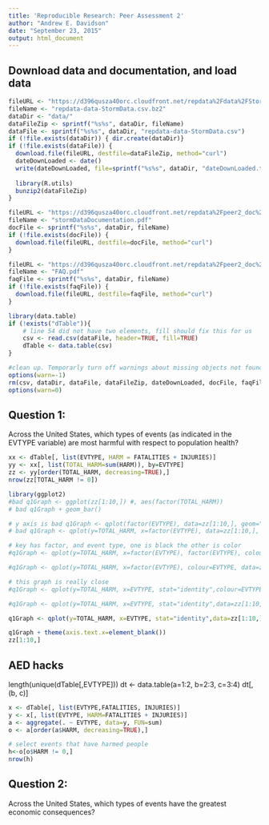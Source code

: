 ```yaml
---
title: 'Reproducible Research: Peer Assessment 2'
author: "Andrew E. Davidson"
date: "September 23, 2015"
output: html_document
---
```


## Download data and documentation, and load data 
```r
fileURL <- "https://d396qusza40orc.cloudfront.net/repdata%2Fdata%2FStormData.csv.bz2"
fileName <- "repdata-data-StormData.csv.bz2"
dataDir <- "data/"
dataFileZip <- sprintf("%s%s", dataDir, fileName)
dataFile <- sprintf("%s%s", dataDir, "repdata-data-StormData.csv")
if (!file.exists(dataDir)) { dir.create(dataDir)}
if (!file.exists(dataFile)) {
  download.file(fileURL, destfile=dataFileZip, method="curl")
  dateDownLoaded <- date()
  write(dateDownLoaded, file=sprintf("%s%s", dataDir, "dateDownLoaded.txt"))
  
  library(R.utils)
  bunzip2(dataFileZip)
}

fileURL <- "https://d396qusza40orc.cloudfront.net/repdata%2Fpeer2_doc%2Fpd01016005curr.pdf"
fileName <- "stormDataDocumentation.pdf"
docFile <- sprintf("%s%s", dataDir, fileName)
if (!file.exists(docFile)) {
  download.file(fileURL, destfile=docFile, method="curl")
}

fileURL <- "https://d396qusza40orc.cloudfront.net/repdata%2Fpeer2_doc%2FNCDC%20Storm%20Events-FAQ%20Page.pdf"
fileName <- "FAQ.pdf"
faqFile <- sprintf("%s%s", dataDir, fileName)
if (!file.exists(faqFile)) {
  download.file(fileURL, destfile=faqFile, method="curl")
}

library(data.table)
if (!exists("dTable")){
    # line 54 did not have two elements, fill should fix this for us
    csv <- read.csv(dataFile, header=TRUE, fill=TRUE)
    dTable <- data.table(csv)
}

#clean up. Temporarly turn off warnings about missing objects not found
options(warn=-1) 
rm(csv, dataDir, dataFile, dataFileZip, dateDownLoaded, docFile, faqFile, fileName, fileURL)
options(warn=0) 

```

## Question 1:
Across the United States, which types of events (as indicated in the EVTYPE variable) are most harmful with respect to population health?




```r
xx <- dTable[, list(EVTYPE, HARM = FATALITIES + INJURIES)]
yy <- xx[, list(TOTAL_HARM=sum(HARM)), by=EVTYPE]
zz <- yy[order(TOTAL_HARM, decreasing=TRUE),]
nrow(zz[TOTAL_HARM != 0])
```

```r
library(ggplot2)
#bad q1Graph <- ggplot(zz[1:10,]) #, aes(factor(TOTAL_HARM))
# bad q1Graph + geom_bar()

# y axis is bad q1Graph <- qplot(factor(EVTYPE), data=zz[1:10,], geom="bar", fill=factor(EVTYPE))
# bad q1Graph <- qplot(y=TOTAL_HARM, x=factor(EVTYPE), data=zz[1:10,], geom="bar", fill=factor(EVTYPE))

# key has factor, and event type, one is black the other is color
#q1Graph <- qplot(y=TOTAL_HARM, x=factor(EVTYPE), factor(EVTYPE), colour=EVTYPE, data=zz[1:10,], geom="point", fill=factor(EVTYPE))

#q1Graph <- qplot(y=TOTAL_HARM, x=factor(EVTYPE), colour=EVTYPE, data=zz[1:10,], geom="point", fill=factor(EVTYPE))

# this graph is really close
#q1Graph <- qplot(y=TOTAL_HARM, x=EVTYPE, stat="identity",colour=EVTYPE, data=zz[1:10,], geom="bar", fill=factor(EVTYPE))

#q1Graph <- qplot(y=TOTAL_HARM, x=EVTYPE, stat="identity",data=zz[1:10,], geom="bar", fill=factor(EVTYPE))

q1Graph <- qplot(y=TOTAL_HARM, x=EVTYPE, stat="identity",data=zz[1:10,], geom="bar", fill=factor(EVTYPE), main="10 Most Harmfull Storm Types to Public Health")

q1Graph + theme(axis.text.x=element_blank())
zz[1:10,]
```

## AED hacks
length(unique(dTable[,EVTYPE]))
dt <- data.table(a=1:2, b=2:3, c=3:4)
dt[, (b, c)]

```r
x <- dTable[, list(EVTYPE,FATALITIES, INJURIES)]
y <- x[, list(EVTYPE, HARM=FATALITIES + INJURIES)]
a <- aggregate(. ~ EVTYPE, data=y, FUN=sum)
o <- a[order(a$HARM, decreasing=TRUE),]

# select events that have harmed people
h<-o[o$HARM != 0,]
nrow(h)
```
## Question 2:
Across the United States, which types of events have the greatest economic consequences?
